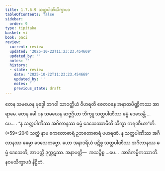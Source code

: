 ```yaml
---
title: 1.7.6.9 သတ္ထပါဏိသိက္ခာပဒ
tableOfContents: false
sidebar:
  order: 9
type: tipitaka
basket: vi
book: paci
review:
  current: review
  updated: '2025-10-22T11:23:23.454669'
  updated_by: ''
  notes: ''
  history:
  - state: review
    date: '2025-10-22T11:23:23.454669'
    updated_by: ''
    notes: ''
    previous_state: draft
---
```



<ReviewStatus review={frontmatter.review} showDetails={true} />

<HypothesisAnnotation frontmatter={frontmatter} />

<DynamicBreadcrumb />

<Division number="636" book="paci" e="ch" v="2" p="263">

<Paragraph number="1990" book="paci">
တေန သမယေန ဗုဒ္ဓေါ ဘဂဝါ သာဝတ္ထိယံ ဝိဟရတိ ဇေတဝနေ အနာထပိဏ္ဍိကဿ အာရာမေ. တေန ခေါ ပန သမယေန ဆဗ္ဗဂ္ဂိယာ ဘိက္ခူ သတ္ထပါဏိဿ ဓမ္မံ ဒေသေန္တိ …ပေ… .
</Paragraph>

<Paragraph number="1991" book="paci">
<Emphasis>“န သတ္ထပါဏိဿ အဂိလာနဿ ဓမ္မံ ဒေသေဿာမီတိ သိက္ခာ ကရဏီယာ”</Emphasis>တိ. (*59*:<Emphasis>204</Emphasis>)
</Paragraph>

<Paragraph number="1992" book="paci">
<Emphasis>သတ္ထံ</Emphasis> နာမ ဧကတောဓာရံ ဥဘတောဓာရံ ပဟရဏံ.
</Paragraph>

<Paragraph number="1993" book="paci">
န သတ္ထပါဏိဿ အဂိလာနဿ ဓမ္မော ဒေသေတဗ္ဗော. ယော အနာဒရိယံ ပဋိစ္စ သတ္ထပါဏိဿ အဂိလာနဿ ဓမ္မံ ဒေသေတိ, အာပတ္တိ ဒုက္ကဋဿ.
</Paragraph>

<Paragraph number="1994" book="paci">
အနာပတ္တိ—  အသဉ္စိစ္စ …ပေ…  အာဒိကမ္မိကဿာတိ.

</Paragraph>
</Division>

<Paragraph number="1995" type="center" book="paci">
နဝမသိက္ခာပဒံ နိဋ္ဌိတံ.
</Paragraph>